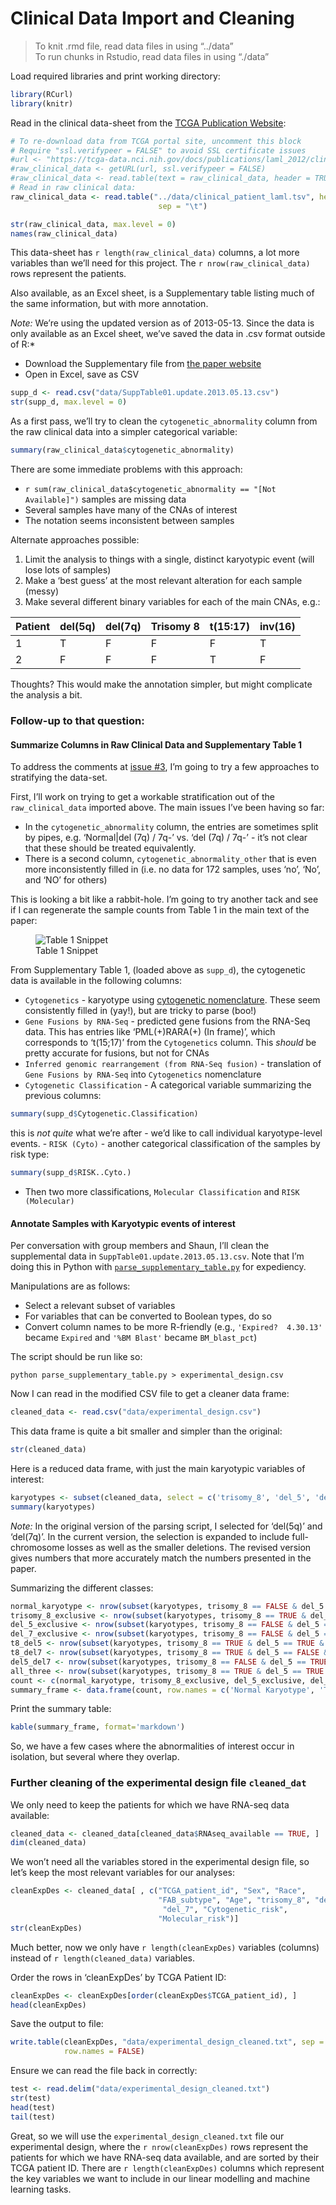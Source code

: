 Clinical Data Import and Cleaning
=================================
> To knit .rmd file, read data files in using "../data"  
> To run chunks in Rstudio, read data files in using "./data"

Load required libraries and print working directory:
```r
library(RCurl)
library(knitr)
```

Read in the clinical data-sheet from the [TCGA Publication Website](https://tcga-data.nci.nih.gov/docs/publications/laml_2012/):

```r
# To re-download data from TCGA portal site, uncomment this block
# Require "ssl.verifypeer = FALSE" to avoid SSL certificate issues
#url <- "https://tcga-data.nci.nih.gov/docs/publications/laml_2012/clinical_patient_laml.tsv"
#raw_clinical_data <- getURL(url, ssl.verifypeer = FALSE)
#raw_clinical_data <- read.table(text = raw_clinical_data, header = TRUE, sep ='\t')
# Read in raw clinical data:
raw_clinical_data <- read.table("../data/clinical_patient_laml.tsv", header = TRUE, 
                                 sep = "\t")
```

```r
str(raw_clinical_data, max.level = 0)
names(raw_clinical_data)
```
This data-sheet has `r length(raw_clinical_data)` columns, a lot more variables than we'll need for this project. The `r nrow(raw_clinical_data)` rows represent the patients.

Also available, as an Excel sheet, is a Supplementary table listing much of the same information, but with more annotation.

*Note:* We're using the updated version as of 2013-05-13. Since the data is only available as an Excel sheet, we've saved the data in .csv format outside of R:*

- Download the Supplementary file from [the paper website](https://tcga-data.nci.nih.gov/docs/publications/laml_2012/SuppTable01.update.2013.05.13.xlsx)
- Open in Excel, save as CSV

```r
supp_d <- read.csv("data/SuppTable01.update.2013.05.13.csv")
str(supp_d, max.level = 0)
```

As a first pass, we'll try to clean the `cytogenetic_abnormality` column from the raw clinical data into a simpler categorical variable:

```r
summary(raw_clinical_data$cytogenetic_abnormality)
```

There are some immediate problems with this approach:

- `r sum(raw_clinical_data$cytogenetic_abnormality == "[Not Available]")` samples are missing data
- Several samples have many of the CNAs of interest
- The notation seems inconsistent between samples

Alternate approaches possible:

1. Limit the analysis to things with a single, distinct karyotypic event (will lose lots of samples)
2. Make a 'best guess' at the most relevant alteration for each sample (messy)
3. Make several different binary variables for each of the main CNAs, e.g.:

| Patient | del(5q) | del(7q) | Trisomy 8 | t(15:17) | inv(16) | 
| ------- | ------- | ------- | --------- | -------- | ------- |
| 1 | T | F | F | F |T |
| 2 | F | F | F |T | F |

Thoughts? This would make the annotation simpler, but might complicate the analysis a bit.

### Follow-up to that question: 

#### Summarize Columns in Raw Clinical Data and Supplementary Table 1

To address the comments at [issue #3](https://github.com/rdocking/stat540-group-project-aml-cnv/issues/3), I'm going to try a few approaches to stratifying the data-set.

First, I'll work on trying to get a workable stratification out of the `raw_clinical_data` imported above. The main issues I've been having so far:

- In the `cytogenetic_abnormality` column, the entries are sometimes split by pipes, e.g. 'Normal|del (7q) / 7q-' vs. 'del (7q) / 7q-' - it's not clear that these should be treated equivalently.
- There is a second column, `cytogenetic_abnormality_other` that is even more inconsistently filled in (i.e. no data for 172 samples, uses 'no', 'No', and 'NO' for others)

This is looking a bit like a rabbit-hole. I'm going to try another tack and see if I can regenerate the sample counts from Table 1 in the main text of the paper:

![Table 1 Snippet](../data/table_1_snippet.png)

From Supplementary Table 1, (loaded above as `supp_d`), the cytogenetic data is available in the following columns:

- `Cytogenetics` - karyotype using [cytogenetic nomenclature](http://www.radford.edu/~rsheehy/cytogenetics/Cytogenetic_Nomeclature.html). These seem consistently filled in (yay!), but are tricky to parse (boo!)
- `Gene Fusions by RNA-Seq` - predicted gene fusions from the RNA-Seq data. This has entries like 'PML(+)RARA(+) (In frame)', which corresponds to 't(15;17)' from the `Cytogenetics` column. This _should_ be pretty accurate for fusions, but not for CNAs
- `Inferred genomic rearrangement (from RNA-Seq fusion)` - translation of `Gene Fusions by RNA-Seq` into `Cytogenetics` nomenclature
- `Cytogenetic Classification` - A categorical variable summarizing the previous columns:

```r
summary(supp_d$Cytogenetic.Classification)
```

  this is _not quite_ what we're after - we'd like to call individual karyotype-level events.
- `RISK (Cyto)` - another categorical classification of the samples by risk type:

```r
summary(supp_d$RISK..Cyto.)
```

- Then two more classifications, `Molecular Classification` and `RISK (Molecular)`
  
#### Annotate Samples with Karyotypic events of interest  

Per conversation with group members and Shaun, I'll clean the supplemental data in `SuppTable01.update.2013.05.13.csv`. Note that I'm doing this in Python with [`parse_supplementary_table.py`](https://github.com/rdocking/stat540-group-project-aml-cnv/blob/master/code/parse_supplementary_table.py) for expediency.

Manipulations are as follows:

- Select a relevant subset of variables
- For variables that can be converted to Boolean types, do so
- Convert column names to be more R-friendly (e.g., `'Expired?  4.30.13'` became `Expired` and `'%BM Blast'` became `BM_blast_pct`)

The script should be run like so:

```
python parse_supplementary_table.py > experimental_design.csv
```

Now I can read in the modified CSV file to get a cleaner data frame:
```r
cleaned_data <- read.csv("data/experimental_design.csv")
```

This data frame is quite a bit smaller and simpler than the original:
```r
str(cleaned_data)
```

Here is a reduced data frame, with just the main karyotypic variables of interest:
```r
karyotypes <- subset(cleaned_data, select = c('trisomy_8', 'del_5', 'del_7'))
summary(karyotypes)
```

*Note:* In the original version of the parsing script, I selected for 'del(5q)' and 'del(7q)'. In the current version, the selection is expanded to include full-chromosome losses as well as the smaller deletions. The revised version gives numbers that more accurately match the numbers presented in the paper.

Summarizing the different classes:
```r
normal_karyotype <- nrow(subset(karyotypes, trisomy_8 == FALSE & del_5 == FALSE & del_7 == FALSE))
trisomy_8_exclusive <- nrow(subset(karyotypes, trisomy_8 == TRUE & del_5 == FALSE & del_7 == FALSE))
del_5_exclusive <- nrow(subset(karyotypes, trisomy_8 == FALSE & del_5 == TRUE & del_7 == FALSE))
del_7_exclusive <- nrow(subset(karyotypes, trisomy_8 == FALSE & del_5 == FALSE & del_7 == TRUE))
t8_del5 <- nrow(subset(karyotypes, trisomy_8 == TRUE & del_5 == TRUE & del_7 == FALSE)) 
t8_del7 <- nrow(subset(karyotypes, trisomy_8 == TRUE & del_5 == FALSE & del_7 == TRUE))
del5_del7 <- nrow(subset(karyotypes, trisomy_8 == FALSE & del_5 == TRUE & del_7 == TRUE))
all_three <- nrow(subset(karyotypes, trisomy_8 == TRUE & del_5 == TRUE & del_7 == TRUE))
count <- c(normal_karyotype, trisomy_8_exclusive, del_5_exclusive, del_7_exclusive, t8_del5, t8_del7,  del5_del7, all_three)
summary_frame <- data.frame(count, row.names = c('Normal Karyotype', 'Trisomy 8', 'Loss of 5 or del(5q)', 'Loss of 7 or del(7q)', '+8, -5', '+8, -7', '-5, -7', '+8, -5, -7'))
```

Print the summary table:
```r
kable(summary_frame, format='markdown')
```

So, we have a few cases where the abnormalities of interest occur in isolation, but several where they overlap.  


### Further cleaning of the experimental design file `cleaned_dat`

We only need to keep the patients for which we have RNA-seq data available:
```r
cleaned_data <- cleaned_data[cleaned_data$RNAseq_available == TRUE, ]
dim(cleaned_data)
```

We won't need all the variables stored in the experimental design file, so let's keep the most relevant variables for our analyses:

```r
cleanExpDes <- cleaned_data[ , c("TCGA_patient_id", "Sex", "Race", 
                                 "FAB_subtype", "Age", "trisomy_8", "del_5",
                                  "del_7", "Cytogenetic_risk", 
                                 "Molecular_risk")]
str(cleanExpDes)
```

Much better, now we only have `r length(cleanExpDes)` variables (columns) instead of `r length(cleaned_data)` variables.

Order the rows in 'cleanExpDes' by TCGA Patient ID:
```r
cleanExpDes <- cleanExpDes[order(cleanExpDes$TCGA_patient_id), ]
head(cleanExpDes)
```

Save the output to file:
```r
write.table(cleanExpDes, "data/experimental_design_cleaned.txt", sep = "\t",
            row.names = FALSE)
```

Ensure we can read the file back in correctly:
```r
test <- read.delim("data/experimental_design_cleaned.txt")
str(test)
head(test)
tail(test)
```

Great, so we will use the `experimental_design_cleaned.txt` file our experimental design, where the `r nrow(cleanExpDes)` rows represent the patients for which we have RNA-seq data available, and are sorted by their TCGA patient ID. There are `r length(cleanExpDes)` columns which represent the key variables we want to include in our linear modelling and machine learning tasks.
